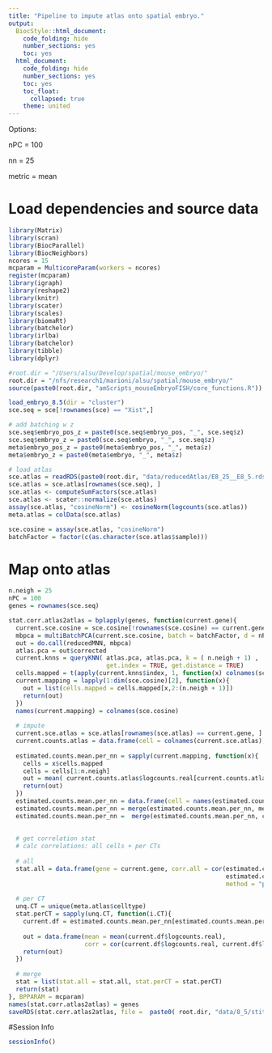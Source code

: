 ```yaml
---
title: "Pipeline to impute atlas onto spatial embryo."
output:
  BiocStyle::html_document:
    code_folding: hide
    number_sections: yes
    toc: yes  
  html_document:
    code_folding: hide
    number_sections: yes
    toc: yes
    toc_float:
      collapsed: true
    theme: united
---
```


Options:

nPC = 100

nn = 25

metric = mean

# Load dependencies and source data

```r

library(Matrix)
library(scran)
library(BiocParallel)
library(BiocNeighbors)
ncores = 15
mcparam = MulticoreParam(workers = ncores)
register(mcparam)
library(igraph)
library(reshape2)
library(knitr)
library(scater)
library(scales)
library(biomaRt)
library(batchelor)
library(irlba)
library(batchelor)
library(tibble)
library(dplyr)

#root.dir = "/Users/alsu/Develop/spatial/mouse_embryo/"
root.dir = "/nfs/research1/marioni/alsu/spatial/mouse_embryo/"
source(paste0(root.dir, "amScripts_mouseEmbryoFISH/core_functions.R"))

load_embryo_8.5(dir = "cluster")
sce.seq = sce[!rownames(sce) == "Xist",]

# add batching w z
sce.seq$embryo_pos_z = paste0(sce.seq$embryo_pos, "_", sce.seq$z)
sce.seq$embryo_z = paste0(sce.seq$embryo, "_", sce.seq$z)
meta$embryo_pos_z = paste0(meta$embryo_pos, "_", meta$z)
meta$embryo_z = paste0(meta$embryo, "_", meta$z)

# load atlas 
sce.atlas = readRDS(paste0(root.dir, "data/reducedAtlas/E8_25__E8_5.rds"))
sce.atlas = sce.atlas[rownames(sce.seq), ]
sce.atlas <- computeSumFactors(sce.atlas)
sce.atlas <- scater::normalize(sce.atlas)
assay(sce.atlas, "cosineNorm") <- cosineNorm(logcounts(sce.atlas))
meta.atlas = colData(sce.atlas)

sce.cosine = assay(sce.atlas, "cosineNorm")
batchFactor = factor(c(as.character(sce.atlas$sample)))


```

# Map onto atlas

```r

n.neigh = 25
nPC = 100
genes = rownames(sce.seq)

stat.corr.atlas2atlas = bplapply(genes, function(current.gene){
  current.sce.cosine = sce.cosine[!rownames(sce.cosine) == current.gene, ]
  mbpca = multiBatchPCA(current.sce.cosine, batch = batchFactor, d = nPC)
  out = do.call(reducedMNN, mbpca)
  atlas.pca = out$corrected
  current.knns = queryKNN( atlas.pca, atlas.pca, k = ( n.neigh + 1) , 
                           get.index = TRUE, get.distance = TRUE)
  cells.mapped = t(apply(current.knns$index, 1, function(x) colnames(sce.atlas)[x]))
  current.mapping = lapply(1:dim(sce.cosine)[2], function(x){
    out = list(cells.mapped = cells.mapped[x,2:(n.neigh + 1)])
    return(out)
  })
  names(current.mapping) = colnames(sce.cosine)
  
  # impute
  current.sce.atlas = sce.atlas[rownames(sce.atlas) == current.gene, ]
  current.counts.atlas = data.frame(cell = colnames(current.sce.atlas), logcounts.real = as.numeric(  logcounts(current.sce.atlas) ))
  
  estimated.counts.mean.per_nn = sapply(current.mapping, function(x){
    cells = x$cells.mapped
    cells = cells[1:n.neigh]
    out = mean( current.counts.atlas$logcounts.real[current.counts.atlas$cell %in% cells])
    return(out) 
  })
  estimated.counts.mean.per_nn = data.frame(cell = names(estimated.counts.mean.per_nn), logcounts.imputed = estimated.counts.mean.per_nn)
  estimated.counts.mean.per_nn = merge(estimated.counts.mean.per_nn, meta.atlas, all.x = T)
  estimated.counts.mean.per_nn =  merge(estimated.counts.mean.per_nn, current.counts.atlas, all.x = T)
    
  
  # get correlation stat
  # calc correlations: all cells + per CTs
  
  # all
  stat.all = data.frame(gene = current.gene, corr.all = cor(estimated.counts.mean.per_nn$logcounts.real, 
                                                            estimated.counts.mean.per_nn$logcounts.imputed, 
                                                            method = "pearson"))
  
  # per CT
  unq.CT = unique(meta.atlas$celltype)
  stat.perCT = sapply(unq.CT, function(i.CT){
    current.df = estimated.counts.mean.per_nn[estimated.counts.mean.per_nn$celltype == i.CT,]
    
    out = data.frame(mean = mean(current.df$logcounts.real), 
                     corr = cor(current.df$logcounts.real, current.df$logcounts.imputed, method = "pearson"))
    return(out)
  })
  
  # merge
  stat = list(stat.all = stat.all, stat.perCT = stat.perCT)
  return(stat)
}, BPPARAM = mcparam)
names(stat.corr.atlas2atlas) = genes
saveRDS(stat.corr.atlas2atlas, file =  paste0( root.dir, "data/8_5/stitching/stat_corr_atlas2atlas.rds"))


```

#Session Info

```r

sessionInfo()

```
